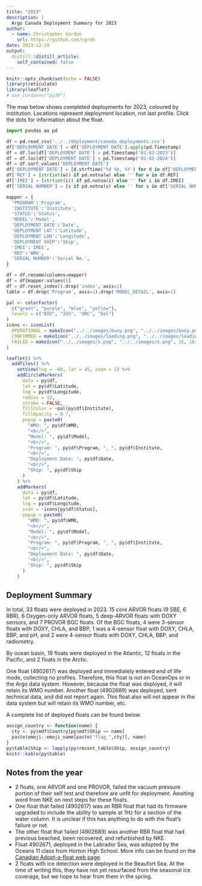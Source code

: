 ```yaml
---
title: "2023"
description: |
  Argo Canada Deployment Summary for 2023
author:
  - name: Christopher Gordon
    url: https://github.com/cgrdn
date: 2023-12-29
output:
  distill::distill_article:
    self_contained: false
---
```



```r
knitr::opts_chunk$set(echo = FALSE)
library(reticulate)
library(leaflet)
# use_condaenv("py39")
```

The map below shows completed deployments for 2023, coloured by institution. Locations represent deployment location, not last profile. Click the dots for information about the float.

```python
import pandas as pd

df = pd.read_csv('../../deployment/canada_deployments.csv')
df['DEPLOYMENT DATE'] = df['DEPLOYMENT DATE'].apply(pd.Timestamp)
df = df.loc[df['DEPLOYMENT DATE'] > pd.Timestamp('01-01-2023')]
df = df.loc[df['DEPLOYMENT DATE'] < pd.Timestamp('01-01-2024')]
df = df.sort_values('DEPLOYMENT DATE')
df['DEPLOYMENT DATE'] = [d.strftime('%d %b, %Y') for d in df['DEPLOYMENT DATE']]
df['REF'] = [str(int(w)) if pd.notna(w) else '' for w in df.REF]
df['IMEI'] = [str(int(i)) if pd.notna(i) else '' for i in df.IMEI]
df['SERIAL NUMBER'] = [s if pd.notna(s) else '' for s in df['SERIAL NUMBER']]

mapper = {
  'PROGRAM':'Program',
  'INSTITUTE':'Institute',
  'STATUS':'Status',
  'MODEL':'Model',
  'DEPLOYMENT DATE':'Date',
  'DEPLOYMENT LAT':'Latitude',
  'DEPLOYMENT LON':'Longitude',
  'DEPLOYMENT SHIP':'Ship',
  'IMEI':'IMEI',
  'REF':'WMO',
  'SERIAL NUMBER':'Serial No.',
}

df = df.rename(columns=mapper)
df = df[mapper.values()]
df = df.reset_index().drop('index', axis=1)
table = df.drop('Program', axis=1).drop('MODEL_DETAIL', axis=1)
```

```r
pal <- colorFactor(
  c("green", "purple", "blue", "yellow"),
  levels = c("BIO", "IOS", "ONC", "Dal")
)
icons <- iconList(
  OPERATIONAL = makeIcon("../../images/buoy.png", "../../images/buoy.png", 16, 16),
  CONFIRMED = makeIcon("../../images/loading.png", "../../images/loading.png", 16, 16),
  FAILED = makeIcon("../../images/x.png", "../../images/x.png", 16, 16)
)

leaflet() %>%
  addTiles() %>%
    setView(lng = -60, lat = 45, zoom = 2) %>%
    addCircleMarkers(
      data = py$df,
      lat = py$df$Latitude,
      lng = py$df$Longitude,
      radius = 12,
      stroke = FALSE,
      fillColor = ~pal(py$df$Institute),
      fillOpacity = 0.7,
      popup = paste0(
        "WMO: ", py$df$WMO,
        "<br/>",
        "Model: ", py$df$Model,
        "<br/>",
        "Program: ", py$df$Program, ", ", py$df$Institute,
        "<br/>",
        "Deployment Date: ", py$df$Date,
        "<br/>",
        "Ship: ", py$df$Ship
      )
    ) %>%
    addMarkers(
      data = py$df,
      lat = py$df$Latitude,
      lng = py$df$Longitude,
      icon = ~icons[py$df$Status],
      popup = paste0(
        "WMO: ", py$df$WMO,
        "<br/>",
        "Model: ", py$df$Model,
        "<br/>",
        "Program: ", py$df$Program, ", ", py$df$Institute,
        "<br/>",
        "Deployment Date: ", py$df$Date,
        "<br/>",
        "Ship: ", py$df$Ship
      )
    )
```

## Deployment Summary

In total, 33 floats were deployed in 2023. 15 core ARVOR floats (9 SBE, 6 RBR), 6 Oxygen-only ARVOR floats, 5 deep-ARVOR floats with DOXY sensors, and 7 PROVOR BGC floats. Of the BGC floats, 4 were 3-sensor floats with DOXY, CHLA, and BBP, 1 was a 4-sensor float with DOXY, CHLA, BBP, and pH, and 2 were 4-sensor floats with DOXY, CHLA, BBP, and radiometry. 

By ocean basin, 19 floats were deployed in the Atlantic, 12 floats in the Pacific, and 2 floats in the Arctic.

One float (4902617) was deployed and immediately entered end of life mode, collecting no profiles. Therefore, this float is not on OceanOps or in the Argo data system. However, because the float was deployed, it will retain its WMO number. Another float (4902689) was deployed, sent technical data, and did not report again. This float also will not appear in the data system but will retain its WMO number, etc. 

A complete list of deployed floats can be found below. 

```r
assign_country <- function(name) {
  cty <- py$mdf$Country[py$mdf$Ship == name]
  paste(emoji::emoji_name[paste("flag_",cty)], name)
}
py$table$Ship <- lapply(py$recent_table$Ship, assign_country)
knitr::kable(py$table)
```

## Notes from the year

- 2 floats, one ARVOR and one PROVOR, failed the vacuum pressure portion of their self test and therefore are unfit for deployment. Awaiting word from NKE on next steps for these floats. 
- One float that failed (4902617) was an RBR float that had its firmware upgraded to include the ability to sample at 1Hz for a section of the water column. It is unclear if this has anything to do with the float's failure or not.
- The other float that failed (4902689) was another RBR float that had previous beached, been recovered, and refurbished by NKE.  
- Float 4902671, deployed in the Labrador Sea, was adopted by the Oceans 11 class from Horton High School. More info can be found on the [Canadian Adopt-a-float web page](https://sites.google.com/view/adopt-a-float-ca/data-explorer?authuser=0).
- 2 floats with ice detection were deployed in the Beaufort Sea. At the time of writing this, they have not yet resurfaced from the seasonal ice coverage, but we hope to hear from them in the spring.
